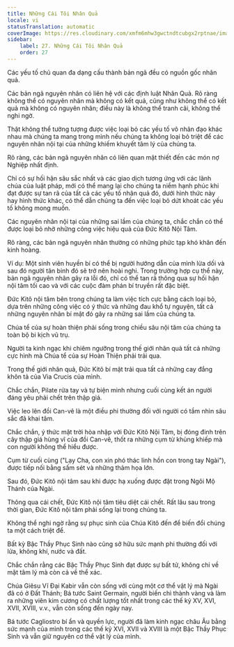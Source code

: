 ```yaml
---
title: Những Cái Tôi Nhân Quả
locale: vi
statusTranslation: automatic
coverImage: https://res.cloudinary.com/xmfm6mhw3gwctndtcubgx2rptnae/image/upload/v1741354419/small_cover_la_gran_rebelion_28716e29d2.webp
sidebar:
    label: 27. Những Cái Tôi Nhân Quả
    order: 27
---
```

Các yếu tố chủ quan đa dạng cấu thành bản ngã đều có nguồn gốc nhân quả.

Các bản ngã nguyên nhân có liên hệ với các định luật Nhân Quả. Rõ ràng không thể có nguyên nhân mà không có kết quả, cũng như không thể có kết quả mà không có nguyên nhân; điều này là không thể tranh cãi, không thể nghi ngờ.

Thật không thể tưởng tượng được việc loại bỏ các yếu tố vô nhân đạo khác nhau mà chúng ta mang trong mình nếu chúng ta không loại bỏ triệt để các nguyên nhân nội tại của những khiếm khuyết tâm lý của chúng ta.

Rõ ràng, các bản ngã nguyên nhân có liên quan mật thiết đến các món nợ Nghiệp nhất định.

Chỉ có sự hối hận sâu sắc nhất và các giao dịch tương ứng với các lãnh chúa của luật pháp, mới có thể mang lại cho chúng ta niềm hạnh phúc khi đạt được sự tan rã của tất cả các yếu tố nhân quả đó, dưới hình thức này hay hình thức khác, có thể dẫn chúng ta đến việc loại bỏ dứt khoát các yếu tố không mong muốn.

Các nguyên nhân nội tại của những sai lầm của chúng ta, chắc chắn có thể được loại bỏ nhờ những công việc hiệu quả của Đức Kitô Nội Tâm.

Rõ ràng, các bản ngã nguyên nhân thường có những phức tạp khó khăn đến kinh hoàng.

Ví dụ: Một sinh viên huyền bí có thể bị người hướng dẫn của mình lừa dối và sau đó người tân binh đó sẽ trở nên hoài nghi. Trong trường hợp cụ thể này, bản ngã nguyên nhân gây ra lỗi đó, chỉ có thể tan rã thông qua sự hối hận nội tâm tối cao và với các cuộc đàm phán bí truyền rất đặc biệt.

Đức Kitô nội tâm bên trong chúng ta làm việc tích cực bằng cách loại bỏ, dựa trên những công việc có ý thức và những đau khổ tự nguyện, tất cả những nguyên nhân bí mật đó gây ra những sai lầm của chúng ta.

Chúa tể của sự hoàn thiện phải sống trong chiều sâu nội tâm của chúng ta toàn bộ bi kịch vũ trụ.

Người ta kinh ngạc khi chiêm ngưỡng trong thế giới nhân quả tất cả những cực hình mà Chúa tể của sự Hoàn Thiện phải trải qua.

Trong thế giới nhân quả, Đức Kitô bí mật trải qua tất cả những cay đắng khôn tả của Via Crucis của mình.

Chắc chắn, Pilate rửa tay và tự biện minh nhưng cuối cùng kết án người đáng yêu phải chết trên thập giá.

Việc leo lên đồi Can-vê là một điều phi thường đối với người có tầm nhìn sâu sắc đã khai tâm.

Chắc chắn, ý thức mặt trời hòa nhập với Đức Kitô Nội Tâm, bị đóng đinh trên cây thập giá hùng vĩ của đồi Can-vê, thốt ra những cụm từ khủng khiếp mà con người không thể hiểu được.

Cụm từ cuối cùng ("Lạy Cha, con xin phó thác linh hồn con trong tay Ngài"), được tiếp nối bằng sấm sét và những thảm họa lớn.

Sau đó, Đức Kitô nội tâm sau khi được hạ xuống được đặt trong Ngôi Mộ Thánh của Ngài.

Thông qua cái chết, Đức Kitô nội tâm tiêu diệt cái chết. Rất lâu sau trong thời gian, Đức Kitô nội tâm phải sống lại trong chúng ta.

Không thể nghi ngờ rằng sự phục sinh của Chúa Kitô đến để biến đổi chúng ta một cách triệt để.

Bất kỳ Bậc Thầy Phục Sinh nào cũng sở hữu sức mạnh phi thường đối với lửa, không khí, nước và đất.

Chắc chắn rằng các Bậc Thầy Phục Sinh đạt được sự bất tử, không chỉ về mặt tâm lý mà còn cả về thể xác.

Chúa Giêsu Vĩ Đại Kabir vẫn còn sống với cùng một cơ thể vật lý mà Ngài đã có ở Đất Thánh; Bá tước Saint Germain, người biến chì thành vàng và làm ra những viên kim cương có chất lượng tốt nhất trong các thế kỷ XV, XVI, XVII, XVIII, v.v., vẫn còn sống đến ngày nay.

Bá tước Cagliostro bí ẩn và quyền lực, người đã làm kinh ngạc châu Âu bằng sức mạnh của mình trong các thế kỷ XVI, XVII và XVIII là một Bậc Thầy Phục Sinh và vẫn giữ nguyên cơ thể vật lý của mình.

